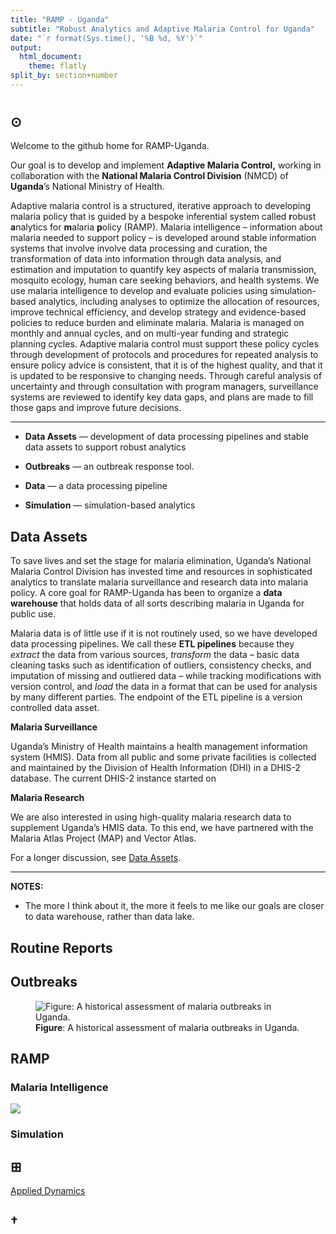 ```yaml
---
title: "RAMP - Uganda"
subtitle: "Robust Analytics and Adaptive Malaria Control for Uganda"
date: "`r format(Sys.time(), '%B %d, %Y')`"
output:
  html_document:
    theme: flatly 
split_by: section+number
---
```


#  {.tabset .tabset-fade .tabset-pills}

## $\odot$ {.tabset .tabset-fade .tabset-pills}

Welcome to the github home for RAMP-Uganda. 

Our goal is to develop and implement **Adaptive Malaria Control,** working in collaboration with the **National Malaria Control Division** (NMCD) of **Uganda**'s National Ministry of Health. 

Adaptive malaria control is a structured, iterative approach to developing malaria policy that is guided by a bespoke inferential system called **r**obust **a**nalytics for **m**alaria **p**olicy (RAMP).
Malaria intelligence -- information about malaria needed to support policy -- is developed around stable information systems that involve involve data processing and curation, the transformation of data into information through data analysis, and estimation and imputation to quantify key aspects of malaria transmission, mosquito ecology, human care seeking behaviors, and health systems. 
We use malaria intelligence to develop and evaluate policies using simulation-based analytics, including analyses to optimize the allocation of resources, improve technical efficiency, and develop strategy and evidence-based policies to reduce burden and eliminate malaria.
Malaria is managed on monthly and annual cycles, and on multi-year funding and strategic planning cycles.
Adaptive malaria control must support these policy cycles through development of protocols and procedures for repeated analysis to ensure policy advice is consistent, that it is of the highest quality, and that it is updated to be responsive to changing needs.
Through careful analysis of uncertainty and through consultation with program managers, surveillance systems are reviewed to identify key data gaps, and plans are made to fill those gaps and improve future decisions.

*** 

+ **Data Assets** --- development of data processing pipelines and stable data assets to support robust analytics

+ **Outbreaks** --- an outbreak response tool. 

+ **Data** --- a data processing pipeline 

+ **Simulation** --- simulation-based analytics 

## Data Assets {.tabset .tabset-fade .tabset-pills}

To save lives and set the stage for malaria elimination, Uganda's National Malaria Control Division has invested time and resources in sophisticated analytics to translate malaria surveillance and research data into malaria policy. A core goal for RAMP-Uganda has been to organize a **data warehouse** that holds data of all sorts describing malaria in Uganda for public use. 

Malaria data is of little use if it is not routinely used, so we have developed data processing pipelines. We call these **ETL pipelines** because they *extract* the data from various sources, *transform* the data -- basic data cleaning tasks such as identification of outliers, consistency checks, and imputation of missing and outliered data -- while tracking modifications with version control, and *load* the data in a format that can be used for analysis by many different parties. The endpoint of the ETL pipeline is a version controlled data asset. 

**Malaria Surveillance** 

Uganda's Ministry of Health maintains a health management information system (HMIS). Data from all public and some private facilities is collected and maintained by the Division of Health Information (DHI) in a DHIS-2 database. The current DHIS-2 instance started on  

**Malaria Research** 

We are also interested in using high-quality malaria research data to supplement Uganda's HMIS data. To this end, we have partnered with the Malaria Atlas Project (MAP) and Vector Atlas.   

For a longer discussion, see [Data Assets](Data-Assets.html). 

***

**NOTES:**

+ The more I think about it, the more it feels to me like our goals are closer to data warehouse, rather than data lake.


## Routine Reports 

## Outbreaks 


![**Figure**: A historical assessment of malaria outbreaks in Uganda.](./Images/outbreaks.png)

## RAMP {.tabset .tabset-fade .tabset-pills}

### Malaria Intelligence

![](Images/MalariaIntelligenceFlow.png)

### Simulation 

## $\boxplus$ {.tabset .tabset-fade .tabset-pills}

[Applied Dynamics](Dynamics_latest/index.html){target="_blank"}

## $\dagger$ 

